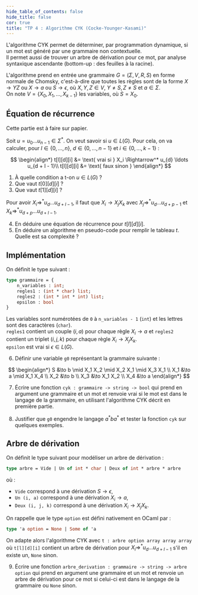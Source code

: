 ```yaml
---
hide_table_of_contents: false
hide_title: false
cor: true
title: "TP 4 : Algorithme CYK (Cocke-Younger-Kasami)"
---
```



<Solution file={TP} lang='ocaml' show={frontMatter.cor}>
<ThemedImage
  alt="CYK"
  sources={{
    light: useBaseUrl('/img/tp4.png'),
    dark: useBaseUrl('/img/tp4_inv.png'),
  }}
/>
</Solution>

L'algorithme CYK permet de déterminer, par programmation dynamique, si un mot est généré par une grammaire non contextuelle.  
Il permet aussi de trouver un arbre de dérivation pour ce mot, par analyse syntaxique ascendante (bottom-up : des feuilles à la racine).

L'algorithme prend en entrée une grammaire $G = (\Sigma, V, R, S)$ en forme normale de Chomsky, c'est-à-dire que toutes les règles sont de la forme $X \to YZ$ ou $X \to a$ ou $S \to \epsilon$, où $X, Y, Z \in V$, $Y \neq S, Z\neq S$ et $a \in \Sigma$.  
On note $V =\{X_0, X_1, \ldots, X_{k-1}\}$ les variables, où $S = X_0$.

## Équation de récurrence

Cette partie est à faire sur papier.

Soit $u = u_0 \ldots u_{n-1} \in \Sigma^*$. On veut savoir si $u \in L(G)$. Pour cela, on va calculer, pour $l \in \{0, \ldots, n\}$, $d \in \{0, \ldots, n - 1\}$ et $i \in \{0, \ldots, k-1\}$ :

$$
\begin{align*}
t[l][d][i] &= \text{ vrai si } X_i \Rightarrow^* u_{d} \ldots u_{d + l - 1}\\
t[l][d][i] &= \text{ faux sinon }
\end{align*}
$$

1. À quelle condition a t-on $u \in L(G)$ ?  
2. Que vaut $t[0][d][i]$ ?  
3. Que vaut $t[1][d][i]$ ?

Pour avoir $X_i \Rightarrow^* u_{d} \ldots u_{d + l - 1}$, il faut que $X_i \to X_j X_k$ avec $X_j \Rightarrow^* u_{d} \ldots u_{d + p - 1}$ et $X_k \Rightarrow^* u_{d + p} \ldots u_{d + l - 1}$.  

4. En déduire une équation de récurrence pour $t[l][d][i]$.  
5. En déduire un algorithme en pseudo-code pour remplir le tableau $t$. Quelle est sa complexité ?

## Implémentation

On définit le type suivant :
```ocaml
type grammaire = {
    n_variables : int;
    regles1 : (int * char) list;
    regles2 : (int * int * int) list;
    epsilon : bool
}
```

Les variables sont numérotées de `0` à `n_variables - 1` (`int`) et les lettres sont des caractères (`char`).  
`regles1` contient un couple $(i, a)$ pour chaque règle $X_i \to a$ et `regles2` contient un triplet $(i, j, k)$ pour chaque règle $X_i \to X_j X_k$.  
`epsilon` est vrai si $\epsilon \in L(G)$.

6. Définir une variable `g0` représentant la grammaire suivante :

$$
\begin{align*}
S &\to b \mid X_1 X_2 \mid X_2 X_1 \mid X_3 X_1 \\
X_1 &\to a \mid X_1 X_4 \\
X_2 &\to b \\
X_3 &\to X_1 X_2 \\
X_4 &\to a
\end{align*}
$$

7. Écrire une fonction `cyk : grammaire -> string -> bool` qui prend en argument une grammaire et un mot et renvoie vrai si le mot est dans le langage de la grammaire, en utilisant l'algorithme CYK décrit en première partie.

8. Justifier que `g0` engendre le langage $a^* b a^*$ et tester la fonction `cyk` sur quelques exemples.

## Arbre de dérivation

On définit le type suivant pour modéliser un arbre de dérivation :
```ocaml
type arbre = Vide | Un of int * char | Deux of int * arbre * arbre
```

où :
- `Vide` correspond à une dérivation $S \to \epsilon$,
- `Un (i, a)` correspond à une dérivation $X_i \to a$,
- `Deux (i, j, k)` correspond à une dérivation $X_i \to X_j X_k$.

On rappelle que le type `option` est défini nativement en OCaml par :
```ocaml
type 'a option = None | Some of 'a
```

On adapte alors l'algorithme CYK avec `t : arbre option array array array` où `t[l][d][i]` contient un arbre de dérivation pour $X_i \Rightarrow^* u_{d} \ldots u_{d + l - 1}$ s'il en existe un, `None` sinon.

9. Écrire une fonction `arbre_derivation : grammaire -> string -> arbre option` qui prend en argument une grammaire et un mot et renvoie un arbre de dérivation pour ce mot si celui-ci est dans le langage de la grammaire ou `None` sinon.
